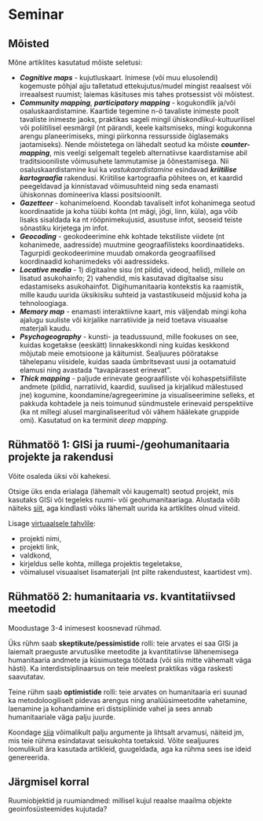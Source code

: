 # Seminar {#seminar}


## Mõisted

Mõne artiklites kasutatud mõiste seletusi:

- ***Cognitive maps*** - kujutluskaart. Inimese (või muu elusolendi) kogemuste põhjal ajju talletatud ettekujutus/mudel mingist reaalsest või irreaalsest ruumist; laiemas käsituses mis tahes protsessist või mõistest.  
- ***Community mapping***, ***participatory mapping*** - kogukondlik ja/või osaluskaardistamine. Kaartide tegemine n-ö tavaliste inimeste poolt tavaliste inimeste jaoks, praktikas sageli mingil ühiskondlikul-kultuurilisel või poliitilisel eesmärgil (nt pärandi, keele kaitsmiseks, mingi kogukonna arengu planeerimiseks, mingi piirkonna ressursside õiglasemaks jaotamiseks). Nende mõistetega on lähedalt seotud ka mõiste ***counter-mapping***, mis veelgi selgemalt tegeleb alternatiivse kaardistamise abil traditsiooniliste võimusuhete lammutamise ja õõnestamisega. Nii osaluskaardistamine kui ka *vastukaardistamine* esindavad ***kriitilise kartograafia*** rakendusi. Kriitilise kartograafia põhitees on, et kaardid peegeldavad ja kinnistavad võimusuhteid ning seda enamasti ühiskonnas domineeriva klassi positsioonilt.    
- ***Gazetteer*** - kohanimeloend. Koondab tavaliselt infot kohanimega seotud koordinaatide ja koha tüübi kohta (nt mägi, jõgi, linn, küla), aga võib lisaks sisaldada ka nt rööpnimekujusid, asustuse infot, seoseid teiste sõnastiku kirjetega jm infot.  
- ***Geocoding*** - geokodeerimine ehk kohtade tekstiliste viidete (nt kohanimede, aadresside) muutmine geograafilisteks koordinaatideks. Tagurpidi geokodeerimine muudab omakorda geograafilised koordinaadid kohanimedeks või aadressideks.  
- ***Locative media*** - 1) digitaalne sisu (nt pildid, videod, helid), millele on lisatud asukohainfo; 2) vahendid, mis kasutavad digitaalse sisu edastamiseks asukohainfot. Digihumanitaaria kontekstis ka raamistik, mille kaudu uurida üksikisiku suhteid ja vastastikuseid mõjusid koha ja tehnoloogiaga.  
- ***Memory map*** - enamasti interaktiivne kaart, mis väljendab mingi koha ajalugu suuliste või kirjalike narratiivide ja neid toetava visuaalse materjali kaudu.   
- ***Psychogeography*** - kunsti- ja teadussuund, mille fookuses on see, kuidas kogetakse (eeskätt) linnakeskkondi ning kuidas keskkond mõjutab meie emotsioone ja käitumist. Sealjuures pööratakse tähelepanu viisidele, kuidas saada ümbritsevast uusi ja ootamatuid elamusi ning avastada "tavapärasest erinevat".    
- ***Thick mapping*** - paljude erinevate geograafiliste või kohaspetsiifiliste andmete (pildid, narratiivid, kaardid, suulised ja kirjalikud mälestused jne) kogumine, koondamine/agregeerimine ja visualiseerimine selleks, et pakkuda kohtadele ja neis toimunud sündmustele erinevaid perspektiive (ka nt millegi alusel marginaliseeritud või vähem häälekate gruppide omi). Kasutatud on ka terminit *deep mapping*.   



## Rühmatöö 1: GISi ja ruumi-/geohumanitaaria projekte ja rakendusi

Võite osaleda üksi või kahekesi.

Otsige üks enda erialaga (lähemalt või kaugemalt) seotud projekt, mis kasutaks GISi või tegeleks ruumi- või geohumanitaariaga. Alustada võib näiteks [siit](https://anterotesis.com/wordpress/mapping-resources/dh-gis-projects/), aga kindlasti võiks lähemalt uurida ka artiklites olnud viiteid.  

Lisage [virtuaalsele tahvlile](https://padlet.com/maarjaliisapilvik/geohumprojektid): 

- projekti nimi, 
- projekti link, 
- valdkond,  
- kirjeldus selle kohta, millega projektis tegeletakse,   
- võimalusel visuaalset lisamaterjali (nt pilte rakendustest, kaartidest vm).



<!--![Erinevaid projekte](./imgs/padlet_projektid.pdf){width=100% height=700}-->



## Rühmatöö 2: humanitaaria *vs*. kvantitatiivsed meetodid

Moodustage 3-4 inimesest koosnevad rühmad.  

Üks rühm saab **skeptikute/pessimistide** rolli:  teie arvates ei saa GISi ja laiemalt praeguste arvutuslike meetodite ja kvantitatiivse lähenemisega humanitaaria andmete ja küsimustega töötada (või siis mitte vähemalt väga hästi). Ka interdistsiplinaarsus on teie meelest praktikas väga raskesti saavutatav.  

Teine rühm saab **optimistide** rolli: teie arvates on humanitaaria eri suunad ka metodoloogiliselt pidevas arengus ning analüüsimeetodite vahetamine, laenamine ja kohandamine eri distsipliinide vahel ja sees annab humanitaariale väga palju juurde.  


Koondage [siia](https://padlet.com/maarjaliisapilvik/geohumdebatt2021) võimalikult palju argumente ja lihtsalt arvamusi, näiteid jm, mis teie rühma esindatavat seisukohta toetaksid. Võite sealjuures loomulikult ära kasutada artikleid, guugeldada, aga ka rühma sees ise ideid genereerida.  


<!--![Debatt](./imgs/padlet-debatt.pdf){width=100% height=700}-->


## Järgmisel korral

Ruumiobjektid ja ruumiandmed: millisel kujul reaalse maailma objekte geoinfosüsteemides kujutada?